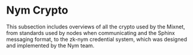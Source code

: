 # Nym Crypto

This subsection includes overviews of all the crypto used by the Mixnet, from standards used by nodes when communicating and the Sphinx messaging format, to the zk-nym credential system, which was designed and implemented by the Nym team.
